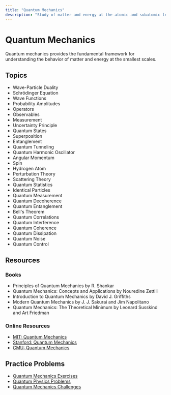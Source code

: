 ```yaml
---
title: "Quantum Mechanics"
description: "Study of matter and energy at the atomic and subatomic level"
---
```


# Quantum Mechanics

Quantum mechanics provides the fundamental framework for understanding the behavior of matter and energy at the smallest scales.

## Topics

- Wave-Particle Duality
- Schrödinger Equation
- Wave Functions
- Probability Amplitudes
- Operators
- Observables
- Measurement
- Uncertainty Principle
- Quantum States
- Superposition
- Entanglement
- Quantum Tunneling
- Quantum Harmonic Oscillator
- Angular Momentum
- Spin
- Hydrogen Atom
- Perturbation Theory
- Scattering Theory
- Quantum Statistics
- Identical Particles
- Quantum Measurement
- Quantum Decoherence
- Quantum Entanglement
- Bell's Theorem
- Quantum Correlations
- Quantum Interference
- Quantum Coherence
- Quantum Dissipation
- Quantum Noise
- Quantum Control

## Resources

### Books

- Principles of Quantum Mechanics by R. Shankar
- Quantum Mechanics: Concepts and Applications by Nouredine Zettili
- Introduction to Quantum Mechanics by David J. Griffiths
- Modern Quantum Mechanics by J. J. Sakurai and Jim Napolitano
- Quantum Mechanics: The Theoretical Minimum by Leonard Susskind and Art Friedman

### Online Resources

- [MIT: Quantum Mechanics](https://ocw.mit.edu/courses/physics/8-04-quantum-physics-i-spring-2013/)
- [Stanford: Quantum Mechanics](https://www.coursera.org/learn/quantum-mechanics)
- [CMU: Quantum Mechanics](https://www.cmu.edu/physics/research/quantum-mechanics/)

## Practice Problems

- [Quantum Mechanics Exercises](https://www.cornell.edu/courses/physics/quantum-mechanics/)
- [Quantum Physics Problems](https://www.cmu.edu/physics/research/quantum-mechanics/)
- [Quantum Mechanics Challenges](https://www.coursera.org/learn/quantum-mechanics) 